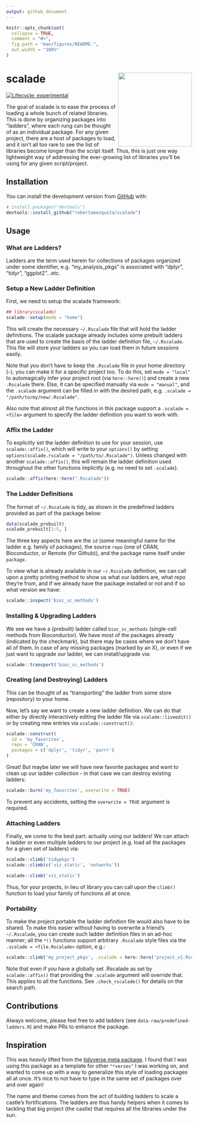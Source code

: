 ```yaml
---
output: github_document
---
```


<!-- README.md is generated from README.Rmd. Please edit that file -->

```r
knitr::opts_chunk$set(
  collapse = TRUE,
  comment = "#>",
  fig.path = "man/figures/README-",
  out.width = "100%"
)
```

# scalade <img src='man/assets/scalade-logo.png' align="right" height="200" />

<!-- badges: start -->
[![Lifecycle: experimental](https://img.shields.io/badge/lifecycle-experimental-orange.svg)](https://lifecycle.r-lib.org/articles/stages.html#experimental)
<!-- badges: end -->

The goal of scalade is to ease the process of loading a whole bunch of related libraries. This is done by organizing packages into "ladders", where each rung can be thought of as an individual package. For any given project, there are a host of packages to load, and it isn't all too rare to see the list of libraries become longer than the script itself. Thus, this is just one way lightweight way of addressing the ever-growing list of libraries you'll be using for any given script/project.

## Installation

You can install the development version from [GitHub](https://github.com/) with:

```r
# install.packages("devtools")
devtools::install_github("robertamezquita/scalade")
```

## Usage

### What are Ladders?

Ladders are the term used herein for collections of packages organized under some identifier, e.g. "my_analysis_pkgs" is associated with "dplyr", "tidyr", "ggplot2"...etc.

### Setup a New Ladder Definition

First, we need to setup the scalade framework:

```r
## library(scalade)
scalade::setup(mode = "home")
```

This will create the necessary `~/.Rscalade` file that will hold the ladder definitions. The scalade package already includes some prebuilt ladders that are used to create the basis of the ladder definition file, `~/.Rscalade`. This file will store your ladders so you can load them in future sessions easily.

Note that you don't have to keep the `.Rscalade` file in your home directory (`~`), you can make it for a specific project too. To do this, set `mode = "local"` to automagically infer your project root (via `here::here()`) and create a new `.Rscalade` there. Else, it can be specified manually via `mode = "manual"`, and the `.scalade` argument can be filled in with the desired path, e.g. `.scalade = "/path/to/my/new/.Rscalade"`.

Also note that almost all the functions in this package support a `.scalade = <file>` argument to specify the ladder definition you want to work with.

### Affix the Ladder

To explicitly set the ladder definition to use for your session, use `scalade::affix()`, which will write to your `options()` by setting `options(scalade.rscalade = "/path/to/.Rscalade")`. Unless changed with another `scalade::affix()`, this will remain the ladder definition used throughout the other functions implicitly (e.g. no need to set `.scalade`).

```r
scalade::affix(here::here(".Rscalade"))
```


### The Ladder Definitions

The format of `~/.Rscalade` is tidy, as shown in the predefined ladders provided as part of the package below:

```r
data(scalade_prebuilt)
scalade_prebuilt[1:5, ]
```

The three key aspects here are the `id` (some meaningful name for the ladder e.g. family of packages), the source `repo` (one of CRAN, Bioconductor, or Remote (for Github)), and the package name itself under `package`.

To view what is already available in our `~/.Rscalade` definition, we can call upon a pretty printing method to show us what our ladders are, what repo they're from, and if we already have the package installed or not and if so what version we have:

```r
scalade::inspect('bioc_sc_methods')
```

### Installing & Upgrading Ladders

We see we have a (prebuilt) ladder called `bioc_sc_methods` (single-cell methods from Bioconductor). We have most of the packages already (indicated by the checkmark), but there may be cases where we don't have all of them. In case of any missing packages (marked by an X), or even if we just want to upgrade our ladder, we can install/upgrade via:

```r
scalade::transport('bioc_sc_methods')
```

### Creating (and Destroying) Ladders

This can be thought of as "transporting" the ladder from some store (repository) to your home.

Now, let's say we want to create a new ladder definition. We can do that either by directly interactively editing the ladder file via `scalade::liveedit()` or by creating new entries via `scalade::construct()`:

```r
scalade::construct(
  id = 'my_favorites', 
  repo = 'CRAN', 
  packages = c('dplyr', 'tidyr', 'purrr')
)
```

Great! But maybe later we will have new favorite packages and want to clean up our ladder collection - in that case we can destroy existing ladders:

```r
scalade::burn('my_favorites', overwrite = TRUE)
```

To prevent any accidents, setting the `overwrite = TRUE` argument is required.

### Attaching Ladders

Finally, we come to the best part: actually using our ladders! We can attach a ladder or even multiple ladders to our project (e.g. load all the packages for a given set of ladders) via:

```r
scalade::climb('tidypkgs')
scalade::climb(c('viz_static', 'networks'))
```
```r
scalade::climb('viz_static')
```

Thus, for your projects, in lieu of library you can call upon the `climb()` function to load your family of functions all at once. 

### Portability

To make the project portable the ladder definition file would also have to be shared. To make this easier without having to overwrite a friend's `~/.Rscalade`, you can create such ladder definition files in an ad-hoc manner; all the `*()` functions support arbitrary `.Rscalade` style files via the `.scalade = <file.Rscalade>` option, e.g.:

```r
scalade::climb('my_project_pkgs', .scalade = here::here('project_v1.Rscalade'))
```

Note that even if you have a globally set .Rscalade as set by `scalade::affix()` that providing the `.scalade` argument will override that. This applies to all the functions. See `.check_rscalade()` for details on the search path.

## Contributions

Always welcome, please feel free to add ladders (see `data-raw/predefined-ladders.R`) and make PRs to enhance the package.

## Inspiration

This was *heavily* lifted from the [tidyverse meta package](https://github.com/tidyverse/tidyverse). I found that I was using this package as a template for other `"*verses"` I was working on, and wanted to come up with a way to generalize this style of loading packages all at once. It's nice to not have to type in the same set of packages over and over again!

The name and theme comes from the act of building ladders to scale a castle's fortifications. The ladders are thus handy helpers when it comes to tackling that big project (the castle) that requires all the libraries under the sun.